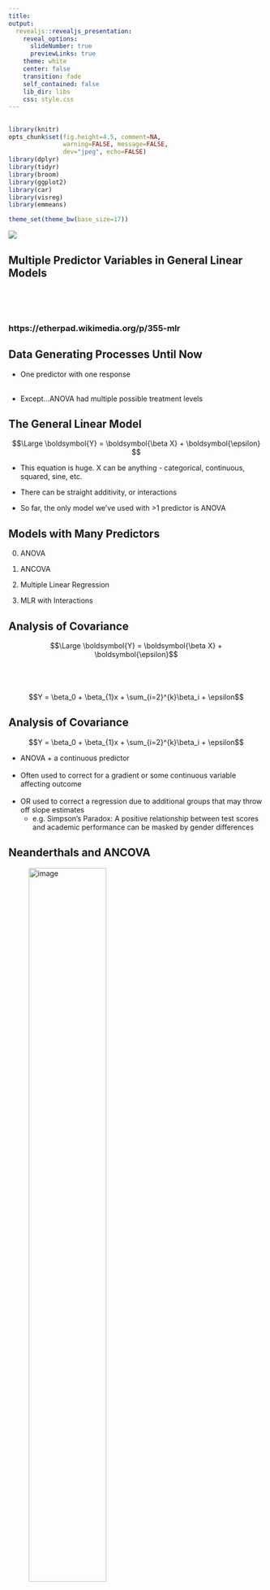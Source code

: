 ```yaml
---
title:
output:
  revealjs::revealjs_presentation:
    reveal_options:
      slideNumber: true
      previewLinks: true
    theme: white
    center: false
    transition: fade
    self_contained: false
    lib_dir: libs
    css: style.css
---
```


## 
```r
library(knitr)
opts_chunk$set(fig.height=4.5, comment=NA, 
               warning=FALSE, message=FALSE, 
               dev="jpeg", echo=FALSE)
library(dplyr)
library(tidyr)
library(broom)
library(ggplot2)
library(car)
library(visreg)
library(emmeans)

theme_set(theme_bw(base_size=17))

```
![](Images/mlr/wonka_mult_regression.jpg)
<h2> Multiple Predictor Variables in General Linear Models</h2>

##
\ 
\
\
<h3>https://etherpad.wikimedia.org/p/355-mlr</h3>

## Data Generating Processes Until Now

-   One predictor with one response\
    \

-   Except...ANOVA had multiple possible treatment levels

## The General Linear Model

$$\Large \boldsymbol{Y} = \boldsymbol{\beta X} + \boldsymbol{\epsilon} $$  

-   This equation is huge. X can be anything - categorical,
    continuous, squared, sine, etc.

-   There can be straight additivity, or interactions

-   So far, the only model we've used with >1 predictor is ANOVA


## Models with Many Predictors

0.   ANOVA

1.   ANCOVA

2.   Multiple Linear Regression

3.   MLR with Interactions


## Analysis of Covariance

$$\Large \boldsymbol{Y} = \boldsymbol{\beta X} + \boldsymbol{\epsilon}$$  
\
\
$$Y = \beta_0 + \beta_{1}x  + \sum_{i=2}^{k}\beta_i + \epsilon$$  


## Analysis of Covariance

$$Y = \beta_0 + \beta_{1}x  + \sum_{i=2}^{k}\beta_i + \epsilon$$  


-   ANOVA + a continuous predictor\
\
-   Often used to correct for a gradient or some continuous variable affecting outcome\
\
-   OR used to correct a regression due to additional groups that may throw off slope estimates\
      - e.g. Simpson's Paradox: A positive relationship between test scores and academic performance can be masked by gender differences



## Neanderthals and ANCOVA

![image](./Images/mlr/neanlooking.jpeg){width="60.00000%"}

Who had a bigger brain: Neanderthals or us?





## The Means Look the Same...

```r
neand <- read.csv("./data/18q09NeanderthalBrainSize.csv")
neand_plot_box <- qplot(species, lnbrain, data=neand, fill=species, geom="boxplot") 

neand_plot_box
```



## But there appears to be a Relationship Between Body and Brain Mass

```r
neand_plot <- qplot(lnmass, lnbrain, data=neand, color=species, size=I(3))  

neand_plot
```



## And Mean Body Mass is Different

```r
neand_plot_box2 <- qplot(species, lnmass, data=neand, fill=species, geom="boxplot") 

neand_plot_box2
```

## 
\
\
![](Images/mlr/redo_analysis.jpg)

## Analysis of Covariance

Evaluate a categorical effect(s), controlling for a *covariate* (parallel lines)\

```r
neand_lm <- lm(lnbrain ~ species + lnmass, data=neand)

```


```r
neand <- cbind(neand, predict(neand_lm, interval="confidence"))

neand_plot +
  geom_line(data=neand, aes(y=fit)) + 
  geom_ribbon(data=neand, aes(ymin=lwr, 
                              ymax=upr, group=species), 
              fill="lightgrey", color=NA,
              alpha=0.5) 
```

 
Groups modify the *intercept*.


## The Steps of Statistical Modeling
1. What is your question?
2. What model of the world matches your question?
3. Build a test
4. Evaluate test assumptions
5. Evaluate test results
6. Visualize


## Assumptions of Multiway ANCOVA
-   Independence of data points

-   Normality and homoscedacticity within groups (of residuals)

-   No relationship between fitted and residual values

-   Additivity of Treatment and Covariate (Parallel Slopes)


## The Usual Suspects of Assumptions
```r
par(mfrow=c(1,2))
plot(neand_lm, which=c(1,2), cex.lab=1.4)
par(mfrow=c(1,1))
```

## Look at Residuals by Predictor
```r
residualPlots(neand_lm, cex.lab=1.4, test=FALSE)
```

## Test for Parallel Slopes
We test a model where
$$Y = \beta_0 + \beta_{1}x  + \sum_{i=2}^{k}\beta_i + \sum_{j=k+2}^{2k+2}\beta_{j}x + \epsilon$$
<div class="fragment">

```r
neand_lm_int <- lm(lnbrain ~ species * lnmass, data=neand)
knitr::kable(Anova(neand_lm_int))
```

</div>
\
<div class="fragment">If you have an interaction, welp, that's a different model - slopes vary by group!</div>

## Ye Olde F-Test
```r
Anova(neand_lm)
```

## Vsualizing Result
```r
```

## Parcelling Out Covariate

```r
crPlots(neand_lm)
```

## Parcelling Out Covariate with PostHocs & Least Square Menas
```r
library(emmeans)
em <- emmeans(neand_lm, specs="species", 
        by = "lnmass")

em

contrast(em, "pairwise")
```

Evluated at mean of covariate


## Models with Many Predictors

0.   ANOVA

1.   ANCOVA

2.   <font color="red">Multiple Linear Regression</font>

3.   MLR with Interactions

## One-Way ANOVA Graphically

![image](./Images/mlr/anova.png){width="60.00000%"}



## Multiple Linear Regression?

![image](./Images/mlr/regression1.png){width="60.00000%"}


<div style="text-align:left">Note no connection between predictors, as in ANOVA. This is ONLY true ifwe have manipulated variables so that there is no relationship between
the two. This is not often the case!</div>



## Multiple Linear Regression

![image](./Images/mlr/regression2.png){width="60.00000%"}


<div style="text-align:left">Curved double-headed arrow indicates COVARIANCE between predictors that we must account for.  
\
MLR controls for the correlation - estimates unique contribution of each predictor.
</div>


##  {data-background="Images/mlr/fires.jpg"}
<div style="bottom:100%; text-align:left; background:goldenrod"><h4>Five year study of wildfires & recovery in Southern California shur- blands in 1993. 90 plots (20 x 50m)</h4>
(data from Jon Keeley et al.)</div>



## What causes species richness?

- Distance from fire patch 
- Elevation
- Abiotic index
- Patch age
- Patch heterogeneity
- Severity of last fire
- Plant cover

## Many Things may Influence Species Richness

```r
keeley <- read.csv("data/Keeley_rawdata_select4.csv")
pairs(keeley)
```

## Our Model
\
\
$$Richness_i =\beta_{0} + \beta_{1} cover +\beta_{2} firesev + \beta_{3}hetero +\epsilon_i$$
\
\
<div class="fragment">

```r

klm <- lm(rich ~ cover + firesev + hetero, data=keeley)
```
</div>

## Testing Assumptions
> - Data Generating Process: Linearity \
\
> - Error Generating Process: Normality & homoscedasticity of residuals  
\
> - Data: Outliers not influencing residuals  
\
> - Predictors: Minimal multicollinearity

## 
![](./Images/mlr/gosling_multicollinearity.jpg)

## Checking for Multicollinearity: Correlation Matrices

```r
with(keeley, cor(cbind(cover, firesev, hetero)))
``` 

<div style="text-align:left">Correlations over 0.4 can
be problematic, but, they may be OK even as high as 0.8. \
\
Beyond this, are you getting unique information from each variable?</div>



## Checking for Multicollinearity: Variance Inflation Factor

> - Consider $y_i = \beta_{0} + \beta_{1}x_{1i}  + \beta_{2}x_{2i} + \epsilon_i$ \
\
> - Now what about $x_{1j} = \alpha_{0} + \alpha_{2}x_{2j} + \epsilon_j$ \
\
\
<span class="fragment">$$VIF = \frac{1}{1-R^2_{1}}$$ </span>

## Checking for Multicollinearity: Variance Inflation Factor
$$VIF_1 = \frac{1}{1-R^2_{1}}$$ 


```r
vif(klm)
``` 

<div style="text-align:left">VIF $>$ 5 or 10 can be problematic and indicate an unstable solution. \
\
Solution: evaluate correlation and drop a predictor
</div>


## Other Diagnostics as Usual!

```r
par(mfrow=c(1,2))
plot(klm, which=c(1,2))
par(mfrow=c(1,1))
```



## Examine Residuals With Respect to Each Predictor

```r
residualPlots(klm, test=FALSE)
```



## Which Variables Explained Variation

```r
Anova(klm)
``` 





## The coefficients

```r
summary(klm)
``` 

R<sup>2</sup> = `r summary(klm)$r.square`



## Visualization of 4-D Multivariate Models is Difficult!

```r

qplot(cover, rich, data=keeley, colour=firesev, size=firesev^2) +
  theme_bw(base_size=14) + 
  scale_color_gradient(low="yellow", high="purple") +
  scale_size_continuous(range=c(1,10))
```



## Component-Residual Plots Aid in Visualization

```r
crPlots(klm, smoother=F)
```

Takes effect of predictor + residual of response


## Or Show Regression at Median of Other Variables

```r
par(mfrow=c(2,2))
visreg(klm, cex.lab=1.3)
par(mfrow=c(1,1))
``` 

## Or Show Predictions Overlaid on Data

```r
pred_info <- crossing(cover = seq(0,1.5, length.out=100),
                      firesev=c(2,5,8)) %>%
  crossing(hetero=c(0.5, 0.8)) %>%
  modelr::add_predictions(klm, var="rich") %>%
  dplyr::mutate(hetero_split = hetero)

ggplot(pred_info, mapping=aes(x=cover, y=rich)) +
  geom_line(lwd=1.5, mapping=aes(color=factor(firesev), group=paste(firesev, hetero))) +
    facet_wrap(~hetero_split) +
  geom_point(data=keeley %>% 
               dplyr::mutate(hetero_split = ifelse(hetero<mean(hetero), 0.5, 0.8))) +
  theme_bw(base_size=14)


```


## Models with Many Predictors

0.   ANOVA

1.   ANCOVA

2.   Multiple Linear Regression

3.   <font color="red">MLR with Interactions</font>



## Problem: What if Continuous Predictors are Not Additive?

```r
source("./3dplotting.R")
with(keeley, scatterPlot3d(age,elev,firesev, 
                           col="black", xlab="age", ylab="elev", zlab="firesev",
                           phi=20, theta=-25))

```




## Problem: What if Continuous Predictors are Not Additive?

```r
keeley$egroup <- keeley$elev<600
k_plot <- qplot(age, firesev, data=keeley, color=elev, size=elev)  + theme_bw() +
  scale_color_continuous(low="blue", high="red")
k_plot 
```


## Problem: What if Continuous Predictors are Not Additive?

```r
k_plot + stat_smooth(method="lm", aes(group=egroup))
```

##
\
\
![](./Images/mlr/regression_depression.jpg)

## Model For Age Interacting with Elevation to Influence Fire Severity
$$y = \beta_0 + \beta_{1}x_{1} + \beta_{2}x_{2}+ \beta_{3}x_{1}x_{2}$$
\
\
```r
keeley_lm_int <- lm(firesev ~ age*elev, data=keeley)
```

## Testing Assumptions
> - Data Generating Process: Linearity \
\
> - Error Generating Process: Normality & homoscedasticity of residuals  
\
> - Data: Outliers not influencing residuals  \
\
> - Predictors: Minimal collinearity

## Other Diagnostics as Usual!

```r
par(mfrow=c(1,2))
plot(keeley_lm_int, which=c(1,2))
par(mfrow=c(1,1))
```



## Examine Residuals With Respect to Each Predictor

```r
residualPlots(keeley_lm_int, test=FALSE)
```


## Interactions, VIF, and Centering
```r
vif(keeley_lm_int)
```
\
<div style="text-align:left" class="fragment">
This isn't that bad. But it can be. \
\
</div>
<div style="text-align:left" class="fragment">
Often, interactions or nonlinear derived predictors are collinear with one or more of their predictors. \
\
</div>
<div style="text-align:left" class="fragment">
To remove, this, we **center** predictors - i.e., $X_i - mean(X)$
</div>

## Interpretation of Centered Coefficients
$$\huge X_i - \bar{X}$$


> - Additive coefficients are the effect of a predictor at the mean value of the other predictors \
\
> -   Intercepts are at the mean value of all predictors \
\
> -   Visualization will keep you from getting confused! \

## Interactions, VIF, and Centering
$$y = \beta_0 + \beta_{1}(x_{1}-\bar{x_{1}}) + \beta_{2}(x_{2}-\bar{x_{2}})+ \beta_{3}(x_{1}-\bar{x_{1}})(x_{2}-\bar{x_{2}})$$

\
\
<p align="left">Variance Inflation Factors for Centered Model:</p>
```r
keeley <- keeley %>%
  mutate(age_c = age-mean(age),
         elev_c = elev - mean(elev))

keeley_lm_int_cent <- lm(firesev ~ age_c*elev_c, data=keeley)

vif(keeley_lm_int_cent)
```

## F-Tests to Evaluate Model
```r
Anova(keeley_lm_int)
```


## Coefficients!
```r
knitr::kable(coef(summary(keeley_lm_int)))
```

\
\
R<sup>2</sup> = `r summary(keeley_lm_int)$r.square`\
\
Note that additive coefficients signify the effect of one predictor in the abscence of all others.

## Centered Coefficients!
```r
knitr::kable(coef(summary(keeley_lm_int_cent)))
```

\
\
R<sup>2</sup> = `r summary(keeley_lm_int_cent)$r.square`\
\
Note that additive coefficients signify the effect of one predictor at the average level of all others.

## Interpretation
> - What the heck does an interaction effect mean?\
\
> - We can look at the effect of one variable at different levels of the other\
\
> - We can look at a surface \
\
> - We can construct *counterfactual* plots showing how changing both variables influences our outcome

## Age at Different Levels of Elevation
```r
visreg(keeley_lm_int, "age", by="elev", gg=TRUE)

# ggplot(keeley,
#        aes(x=age, y = firesev)) +
#   geom_point() +
#   stat_smooth(method="lm") +
#   facet_wrap(~cut_number(elev, 3))

```

## Elevation at Different Levels of Age
```r
visreg(keeley_lm_int, "elev", by="age", gg=TRUE)
# ggplot(keeley,
#        aes(x=elev, y = firesev)) +
#   geom_point() +
#   stat_smooth(method="lm") +
#   facet_wrap(~cut_number(age, 3))
```

## Surfaces and Other 3d Objects
```r
abcSurf(keeley_lm_int, phi=20, theta=-65, col="lightblue") -> p 

with(keeley, scatterPlot3d(age,elev,firesev, add=T, background=p, col="black", alpha=0.4))
```

## Or all in one plot
```r
library(modelr)
add_predictions <- function (data, model, var = "pred", ...) {
  fit <- as_tibble(stats::predict(model, data, ...)$fit)
  names(fit)[1] <- var  
  bind_cols(data, fit)
}

k_pred <- keeley %>%
  data_grid(age = seq_range(age, 4), elev = seq_range(elev, 100)) %>%
  add_predictions(keeley_lm_int, var="firesev", se.fit=TRUE, interval="confidence")

ggplot() +
  geom_point(keeley, mapping=aes(x=elev, y=firesev, color=age, size=age)) +
  geom_line(data=k_pred, mapping=aes(x=elev, y=firesev, color=age, group=age)) +
  scale_color_continuous(low="blue", high="red") +
  theme_bw(base_size=17)
```

## Without Data and Including CIs
```r

ggplot() +
  geom_ribbon(data=k_pred, mapping=aes(x=elev, y=firesev, group=age, ymin = lwr, ymax=upr),
              alpha=0.1) +
  geom_line(data=k_pred, mapping=aes(x=elev, y=firesev, color=age, group=age)) +
  scale_color_continuous(low="blue", high="red") +
  theme_bw(base_size=17)
```

## A Heatmap Approach
```r
k_pred_grid <- crossing(elev = 100:1200, age = 3:60) %>%
  modelr::add_predictions(keeley_lm_int, var="firesev")

ggplot(k_pred_grid, mapping=aes(x=age, y=elev, colour=firesev)) +
  geom_tile() +
#  scale_color_continuous(low="lightblue", high="red")
  scale_color_gradient2(low = "blue", high="red", mid="white", midpoint=5)
```

## 
\
\
![](Images/mlr/matrix_regression.jpg)
\
<span class="fragment">We can do a *lot* with the general linear model!<br></span>
<span class="fragment">You are only limited by the biological models you can imagine.</span>
